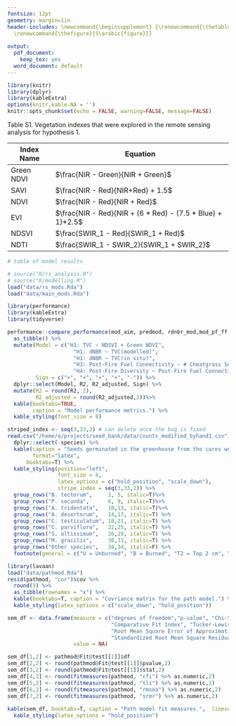 ```yaml
---
fontsize: 12pt
geometry: margin=1in
header-includes: \newcommand{\beginsupplement} {\renewcommand{\thetable}{S\arabic{table}}      \setcounter{table}{0}
  \renewcommand{\thefigure}{S\arabic{figure}}}
 
output:
  pdf_document: 
    keep_tex: yes
  word_document: default
---
```


```r
library(knitr)
library(dplyr)
library(kableExtra)
options(knitr.kable.NA = '')
knitr::opts_chunk$set(echo = FALSE, warning=FALSE, message=FALSE)
```


\beginsupplement

\newpage

Table S1. Vegetation indexes that were explored in the remote sensing analysis for hypothesis 1.

| Index Name | Equation |
|---------|------------|
|Green NDVI|$\frac{NIR - Green}{NIR + Green}$|
|SAVI|$\frac{NIR - Red}{NIR+Red} + 1.5$|
|NDVI|$\frac{NIR - Red}{NIR + Red}$|
|EVI|  $\frac{NIR - Red}{NIR + (6 * Red) - (7.5 * Blue) + 1}*2.5$|
|NDSVI|$\frac{SWIR_1 - Red}{SWIR_1 + Red}$|
|NDTI|$\frac{SWIR_1 - SWIR_2}{SWIR_1 + SWIR_2}$|


\newpage

```r
# table of model results

# source("R/rs_analysis.R")
# source("R/modelling.R")
load("data/rs_mods.Rda")
load("data/main_mods.Rda")

library(performance)
library(kableExtra)
library(tidyverse)

performance::compare_performance(mod_aim, predmod, rdnbr_mod,mod_pf_ff,mod_divsh_ff) %>%
  as_tibble() %>%
  mutate(Model = c("H1: TVC ~ NDSVI + Green NDVI",
                     "H1: dNBR ~ TVC(modelled)",
                     "H1: dNBR ~ TVC(in situ)",
                     "H3: Post-Fire Fuel Connectivity ~ # Cheatgrass Seeds + covariates",
                     "H4: Post-Fire Diversity ~ Post-Fire Fuel Connectivity"),
         Sign = c("+", "+", "+", "+", "-")) %>%
  dplyr::select(Model, R2, R2_adjusted, Sign) %>%
  mutate(R2 = round(R2, 2),
         R2_adjusted = round(R2_adjusted,2))%>%
  kable(booktabs=TRUE, 
        caption = "Model performance metrics.") %>%
  kable_styling(font_size = 8)

```

\newpage


```r

striped_index <- seq(3,33,2) # can delete once the bug is fixed
read.csv("/home/a/projects/seed_bank/data/counts_modified_byhand1.csv") %>%
  dplyr::select(-species) %>%
  kable(caption = "Seeds germinated in the greenhouse from the cores we collected.", 
        format="latex",
      booktabs=T) %>%
  kable_styling(position="left",
                font_size = 8,
                latex_options = c("hold_position", "scale_down"), 
                stripe_index = seq(3,33,2)) %>%
  group_rows("B. tectorum",     2, 5, italic=T)%>%
  group_rows("P. secunda",      6, 9, italic=T)%>%
  group_rows("A. tridentata",   10,13, italic=T)%>%
  group_rows("A. desertorum",   14,17, italic=T) %>%
  group_rows("C. testiculatum", 18,21, italic=T) %>%
  group_rows("C. parviflora",   22,25, italic=T) %>%
  group_rows("S. altissimum",   26,29, italic=T) %>%
  group_rows("M. gracilis",     30,33, italic=T) %>%
  group_rows("Other species",   34,34, italic=F) %>%
  footnote(general = c("U = Unburned", "B = Burned", "T2 = Top 2 cm", "B4 = Bottom 4 cm"))

```

\newpage

```r
library(lavaan)
load("data/pathmod.Rda")
resid(pathmod, "cor")$cov %>%
  round(3) %>%
  as_tibble(rownames = "x") %>%
  kable(booktabs=T, caption = "Covriance matrix for the path model.") %>%
  kable_styling(latex_options = c("scale_down", "hold_position"))

```


\newpage

```r
sem_df <- data.frame(measure = c("degrees of freedom","p-value", "Chi-Square",  
                                 "Comparative Fit Index", "Tucker-Lewis Index",
                                 "Root Mean Square Error of Approximation", 
                                 "Standardized Root Mean Square Residual"), 
                     value = NA)

sem_df[1,2] <- pathmod@Fit@test[[1]]$df
sem_df[2,2] <- round(pathmod@Fit@test[[1]]$pvalue,2)
sem_df[3,2] <- round(pathmod@Fit@test[[1]]$stat,2)
sem_df[4,2] <- round(fitmeasures(pathmod, "cfi") %>% as.numeric,2)
sem_df[5,2] <- round(fitmeasures(pathmod, "tli") %>% as.numeric,2)
sem_df[6,2] <- round(fitmeasures(pathmod, "rmsea") %>% as.numeric,2)
sem_df[7,2] <- round(fitmeasures(pathmod, "srmr") %>% as.numeric,2)
  
kable(sem_df, booktabs=T, caption = "Path model fit measures.",  linesep = "") %>%
  kable_styling(latex_options = "hold_position")
```


